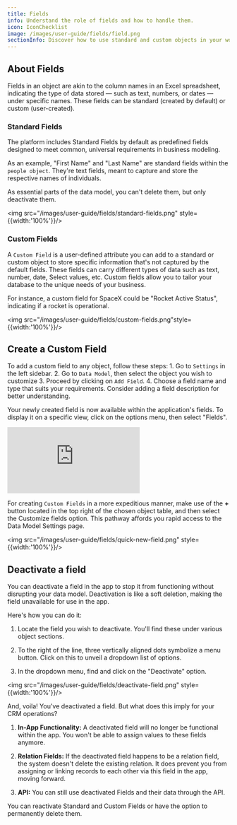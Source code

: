 ```yaml
---
title: Fields   
info: Understand the role of fields and how to handle them.
icon: IconChecklist
image: /images/user-guide/fields/field.png
sectionInfo: Discover how to use standard and custom objects in your workspace.
---
```



## About Fields

Fields in an object are akin to the column names in an Excel spreadsheet, indicating the type of data stored — such as text, numbers, or dates — under specific names. These fields can be standard (created by default) or custom (user-created).

### Standard Fields

The platform includes Standard Fields by default as predefined fields designed to meet common, universal requirements in business modeling.

As an example, "First Name" and "Last Name" are standard fields within the `people object`. They're text fields, meant to capture and store the respective names of individuals. 

As essential parts of the data model, you can't delete them, but only deactivate them.

<img src="/images/user-guide/fields/standard-fields.png" style={{width:'100%'}}/>

### Custom Fields

A `Custom Field` is a user-defined attribute you can add to a standard or custom object to store specific information that's not captured by the default fields. These fields can carry different types of data such as text, number, date, Select values, etc. Custom fields allow you to tailor your database to the unique needs of your business.

For instance, a custom field for SpaceX could be "Rocket Active Status", indicating if a rocket is operational.

<img src="/images/user-guide/fields/custom-fields.png"style={{width:'100%'}}/>

## Create a Custom Field

To add a custom field to any object, follow these steps:
	1.	Go to `Settings` in the left sidebar.
	2.	Go to `Data Model`, then select the object you wish to customize
	3.	Proceed by clicking on `Add Field`.
	4.	Choose a field name and type that suits your requirements. Consider adding a field description for better understanding.

Your newly created field is now available within the application's fields. To display it on a specific view, click on the options menu, then select "Fields".

<div style={{padding:'71.15% 0 0 0', position:'relative', margin: '32px 0px 0px'}}>
  <iframe 
    src="https://player.vimeo.com/video/927628219?autoplay=1&loop=1&autopause=0&background=1&amp;app_id=58479" 
    frameBorder="0" 
    allow="autoplay; fullscreen; picture-in-picture; clipboard-write" 
    style={{
      position:'absolute',
      top:0,
      left:0,
      width:'100%',
      height:'100%',
      borderRadius: '16px', 
      border:'2px solid black'
    }}
    title="Export data"
  ></iframe>
</div>
<script src="https://player.vimeo.com/api/player.js"></script>

For creating `Custom Fields` in a more expeditious manner, make use of the **+** button located in the top right of the chosen object table, and then select the Customize fields option. This pathway affords you rapid access to the Data Model Settings page.

<img src="/images/user-guide/fields/quick-new-field.png" style={{width:'100%'}}/>

## Deactivate a field

You can deactivate a field in the app to stop it from functioning without disrupting your data model. Deactivation is like a soft deletion, making the field unavailable for use in the app.

Here's how you can do it:

1. Locate the field you wish to deactivate. You'll find these under various object sections.

2. To the right of the line, three vertically aligned dots symbolize a menu button. Click on this to unveil a dropdown list of options.

3. In the dropdown menu, find and click on the "Deactivate" option.

<img src="/images/user-guide/fields/deactivate-field.png" style={{width:'100%'}}/>

And, voila! You've deactivated a field. But what does this imply for your CRM operations?

1. **In-App Functionality:** A deactivated field will no longer be functional within the app. You won't be able to assign values to these fields anymore.

2. **Relation Fields:** If the deactivated field happens to be a relation field, the system doesn't delete the existing relation. It does prevent you from assigning or linking records to each other via this field in the app, moving forward.

3. **API:** You can still use deactivated Fields and their data through the API.

You can reactivate Standard and Custom Fields or have the option to permanently delete them.

<ArticleEditContent></ArticleEditContent>